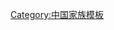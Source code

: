 {{Navbox
| name  = 萧劲光家系
| title = 萧劲光家系
| state = collapsed
| list1 =
{{familytree/start | style=font-size: 85%;}}

{{familytree|||||||||||||ZJF|y|WXR|||||||||ZJF=[[朱剑凡]]|WXR=魏湘若}}

{{familytree||||||||||||||,|-|^|-|.||||||||||}}

{{familytree|||||||||XJG|y|ZZZ||ZZL|~|WJX|||||XJG=[[萧劲光]]|ZZZ=[[朱仲芷]]|ZZL=[[朱仲丽]]|WJX=[[王稼祥]]}}

{{familytree||,|-|-|-|v|-|-|-|v|-|^|-|v|-|-|-|v|-|-|-|.||||||}}

{{familytree|XKK||XYD||XCN||XBY||XYY||XZN|~|LGY|XKK=萧凯|XYD=[[萧永定]]|XCN=[[萧策能]]|XBY=[[萧伯膺]]|XYY=萧燕燕|XZN=[[萧卓能]]|LGY=[[李谷一]]}}

{{familytree/end}}
}}<noinclude>
[[Category:中国家族模板]]
</noinclude>